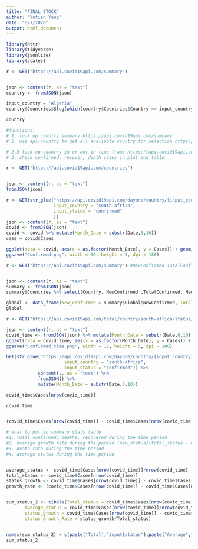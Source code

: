 ```yaml
---
title: "FINAL STOCK"
author: "Yutian Yang"
date: "6/7/2020"
output: html_document
---
```


```r
library(httr)
library(tidyverse)
library(jsonlite)
library(scales)
```


```r
r <- GET("https://api.covid19api.com/summary")


json <- content(r, as = "text")
country <- fromJSON(json)

input_country = "Algeria"
country$Countries$Slug[which(country$Countries$Country == input_country)]
```
```r
country
```

```r
#functions:
# 1. look up country summary https://api.covid19api.com/summary
# 2. use api-country to get all avaliable country for selection https://api.covid19api.com/countries 

# 2.5 look up country in or not in time frame https://api.covid19api.com/dayone/country/south-africa/status/confirmed https://api.covid19api.com/total/country/south-africa/status/confirmed?from=2020-03-01T00:00:00Z&to=2020-04-01T00:00:00Z
# 3. check confirmed, recover, death cases in plot and table
```

```r
r <- GET("https://api.covid19api.com/countries")


json <- content(r, as = "text")
fromJSON(json)
```
```r
r <- GET(str_glue("https://api.covid19api.com/dayone/country/{input_country}/status/{input_status}",
                  input_country = "south-africa",
                  input_status = "confirmed"
                  ))
json <- content(r, as = "text")
covid <- fromJSON(json)
covid <- covid %>% mutate(Month_Date = substr(Date,6,10))
case = covid$Cases

ggplot(data = covid, aes(x = as.factor(Month_Date), y = Cases)) + geom_point()  +  theme(axis.text.x=element_text(angle=50, size=6, vjust=0.5))
ggsave("Confirmed.png", width = 16, height = 5, dpi = 180)
```
```r

r <- GET("https://api.covid19api.com/summary") #NewConfirmed TotalConfirmed NewDeaths TotalDeaths NewRecovered TotalRecovered


json <- content(r, as = "text")
summary <- fromJSON(json)
summary$Countries %>% select(Country, NewConfirmed ,TotalConfirmed, NewDeaths, TotalDeaths, NewRecovered, TotalRecovered)
```
```r

global <- data_frame(New_confirmed = summary$Global$NewConfirmed, Total_confirmed = summary$Global$TotalConfirmed, New_death = summary$Global$NewDeaths, Total_deaths = summary$Global$TotalDeaths, New_recovered = summary$Global$NewRecovered, Total_recovered = summary$Global$TotalRecovered) %>% mutate(Death_rate = percent(Total_deaths/Total_confirmed))
global
```
```r

r <- GET("https://api.covid19api.com/total/country/south-africa/status/confirmed?from=2020-03-01T00:00:00Z&to=2020-04-08T00:00:00Z")

json <- content(r, as = "text")
covid_time <- fromJSON(json) %>% mutate(Month_Date = substr(Date,6,10))
ggplot(data = covid_time, aes(x = as.factor(Month_Date), y = Cases)) + geom_point()  +  theme(axis.text.x=element_text(angle=50, size=4, vjust=0.5))
ggsave("Confirmed_time.png", width = 16, height = 5, dpi = 180)
```
```r
GET(str_glue("https://api.covid19api.com/dayone/country/{input_country}/status/{input_status}",
                      input_country = "south-africa",
                      input_status = "confirmed")) %>% 
            content(., as = "text") %>%
            fromJSON() %>% 
            mutate(Month_Date = substr(Date,6,10))
```
```r
covid_time$Cases[nrow(covid_time)]

covid_time


(covid_time$Cases[nrow(covid_time)] - covid_time$Cases[nrow(covid_time)-1]) / covid_time$Cases[nrow(covid_time)-1]
```


```r
# what to put in summary stats table
#1. total confirmed, deaths, recovered during the time period
#2. average growth rate during the period (new_status/(total_status - new_status))
#3. death rate during the time period
#4. average status during the time period


average_status <- covid_time$Cases[nrow(covid_time)]/nrow(covid_time)
total_status <- covid_time$Cases[nrow(covid_time)]
status_growth <- covid_time$Cases[nrow(covid_time)] - covid_time$Cases[1]
growth_rate <- (covid_time$Cases[nrow(covid_time)] - covid_time$Cases[nrow(covid_time)-1]) / covid_time$Cases[nrow(covid_time)-1]


sum_status_2 <- tibble(Total_status = covid_time$Cases[nrow(covid_time)],
       Average_status = covid_time$Cases[nrow(covid_time)]/nrow(covid_time),
       status_growth = covid_time$Cases[nrow(covid_time)] - covid_time$Cases[1],
       status_Growth_Rate = status_growth/Total_status)


names(sum_status_2) = c(paste("Total","input$status"),paste("Average","input$status"),paste("input$status", "Population Growth"),paste("input$status","Growth Rate"))
sum_status_2
```

